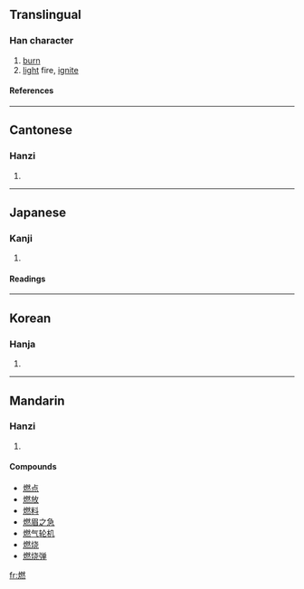 ==Translingual==
===Han character===
{{Han char|rn=86|rad=火|as=12|sn=16|four=9383<sub>3</sub>|canj=火月大火 (FBKF)}}
# [[burn]]
# [[light]] fire, [[ignite]]
====References====
{{Han ref|kx=0682.070|dkj=19394|dj=1094.060|hdz=32235.110|uh=71C3|ud=29123|bh=BF55|bd=48981}}

----
==Cantonese==
===Hanzi===
{{yue-hanzi|jyut=|y=yin6}}
# {{defn|Cantonese}}

----
==Japanese==
===Kanji===
{{ja-kanji|grade=5|rs=火12}}
# {{defn|Japanese}} 
====Readings====
{{ja-readings|on=[[ねん]] (nen), [[ぜん]] (zen)|kun=[[もえる]] (moeru), [[もやす]] (moyasu)}}

----
==Korean==
===Hanja===
{{ko-hanja|hangeul=[[연]]|eumhun=|rv=yeon|mr=yŏn|y=yen}}
# {{defn|Korean}}

----
==Mandarin==
===Hanzi===
{{cmn-hanzi|pin=[[qián]] ([[qian2]]), [[rán]] ([[ran2]]), [[xún]] ([[xun2]])|wg=ch'ien<sup>2</sup>, jan<sup>2</sup>, hsün<sup>2</sup>}}
# {{defn|Mandarin}}

====Compounds====
*[[燃点]]
*[[燃放]]
*[[燃料]]
*[[燃眉之急]]
*[[燃气轮机]]
*[[燃烧]]
*[[燃烧弹]]

[[fr:燃]]